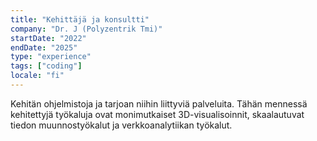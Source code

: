 ```yaml
---
title: "Kehittäjä ja konsultti"
company: "Dr. J (Polyzentrik Tmi)"
startDate: "2022"
endDate: "2025"
type: "experience"
tags: ["coding"]
locale: "fi"
---
```


Kehitän ohjelmistoja ja tarjoan niihin liittyviä palveluita. Tähän mennessä kehitettyjä työkaluja ovat monimutkaiset 3D-visualisoinnit, skaalautuvat tiedon muunnostyökalut ja verkkoanalytiikan työkalut.